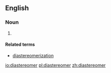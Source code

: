 ==English==

===Noun===
{{en-noun}}

# {{chemistry}} {{alternative form of|diastereoisomer}}

====Related terms====
* [[diastereomerization]]

[[io:diastereomer]]
[[pl:diastereomer]]
[[zh:diastereomer]]